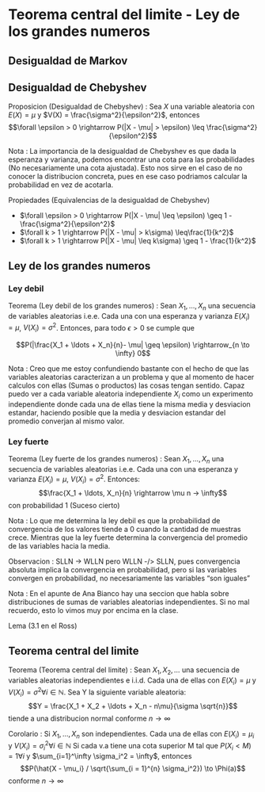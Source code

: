 # Teorema central del limite - Ley de los grandes numeros

## Desigualdad de Markov

## Desigualdad de Chebyshev

Proposicion (Desigualdad de Chebyshev) : Sea $X$ una variable aleatoria con $E(X) = \mu$ y $V(X) = \frac{\sigma^2}{\epsilon^2}$, entonces
                                         $$\forall \epsilon > 0    \rightarrow    P(|X - \mu| > \epsilon) \leq \frac{\sigma^2}{\epsilon^2}$$

Nota : La importancia de la desigualdad de Chebyshev es que dada la esperanza y varianza, podemos encontrar una cota para las
       probabilidades (No necesariamente una cota ajustada). Esto nos sirve en el caso de no conocer la distribucion concreta, 
       pues en ese caso podriamos calcular la probabilidad en vez de acotarla.

Propiedades (Equivalencias de la desigualdad de Chebyshev)

  - $\forall \epsilon > 0    \rightarrow    P(|X - \mu| \leq \epsilon) \geq 1 - \frac{\sigma^2}{\epsilon^2}$
  - $\forall k > 1    \rightarrow    P(|X - \mu| > k\sigma) \leq\frac{1}{k^2}$
  - $\forall k > 1    \rightarrow    P(|X - \mu| \leq k\sigma) \geq 1 - \frac{1}{k^2}$

## Ley de los grandes numeros

### Ley debil
Teorema (Ley debil de los grandes numeros) : Sean $X_1, \ldots, X_n$ una secuencia de variables aleatorias i.e.e. Cada una
con una esperanza y varianza $E(X_i) = \mu$, $V(X_i) = \sigma^2$. Entonces, para todo $\epsilon > 0$ se cumple que

  $$P(|\frac{X_1 + \ldots + X_n}{n}- \mu| \geq \epsilon) \rightarrow_{n \to \infty} 0$$

Nota : Creo que me estoy confundiendo bastante con el hecho de que las variables aleatorias caracterizan a un problema y que
       al momento de hacer calculos con ellas (Sumas o productos) las cosas tengan sentido.
       Capaz puedo ver a cada variable aleatoria independiente $X_i$ como un experimento independiente donde cada una de
       ellas tiene la misma media y desviacion estandar, haciendo posible que la media y desviacion estandar del promedio 
       converjan al mismo valor.

### Ley fuerte 

Teorema (Ley fuerte de los grandes numeros) : Sean $X_1, \ldots, X_n$ una secuencia de variables aleatorias i.e.e. Cada una
con una esperanza y varianza $E(X_i) = \mu$, $V(X_i) = \sigma^2$. Entonces:
      $$\frac{X_1 + \ldots, X_n}{n} \rightarrow \mu       n -> \infty$$
con probabilidad 1 (Suceso cierto)


Nota : Lo que me determina la ley debil es que la probabilidad de convergencia de los valores tiende a 0 cuando la cantidad de 
       muestras crece. Mientras que la ley fuerte determina la convergencia del promedio de las variables hacia la media.

Observacion : SLLN -> WLLN pero WLLN -/> SLLN, pues convergencia absoluta implica la convergencia en probabilidad, pero si las
            variables convergen en probabilidad, no necesariamente las variables "son iguales"

Nota : En el apunte de Ana Bianco hay una seccion que habla sobre distribuciones de sumas de variables aleatorias independientes.
       Si no mal recuerdo, esto lo vimos muy por encima en la clase.

Lema (3.1 en el Ross)

## Teorema central del limite

Teorema (Teorema central del limite) : Sean $X_1, X_2, \ldots$ una secuencia de variables aleatorias independientes e i.i.d.
Cada una de ellas con $E(X_i) = \mu$ y $V(X_i) = \sigma^2 \forall i \in \mathbb{N}$. Sea Y la siguiente variable aleatoria:
  $$Y = \frac{X_1 + X_2 + \ldots + X_n - n\mu}{\sigma \sqrt{n}}$$
tiende a una distribucion normal conforme $n \to \infty$

Corolario : Si $X_1, \ldots, X_n$ son independientes. Cada una de ellas con $E(X_i) = \mu_i$ y $V(X_i) = \sigma_i^2 \forall i \in \mathbb{N}$
            Si cada v.a tiene una cota superior M tal que $P(X_i < M) = 1 \forall i$ y $\sum_{i=1}^\infty \sigma_i^2 = \infty$,
            entonces 
            $$P(\hat{X - \mu_i} / \sqrt{\sum_{i = 1}^{n} \sigma_i^2}) \to \Phi(a)$$ 
            conforme $n \to \infty$
